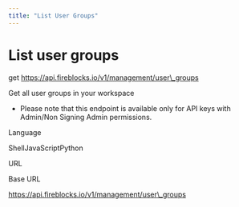 ```yaml
---
title: "List User Groups"
---
```

  
  # List user groups

get https://api.fireblocks.io/v1/management/user\_groups

Get all user groups in your workspace

*   Please note that this endpoint is available only for API keys with Admin/Non Signing Admin permissions.

Language

ShellJavaScriptPython

URL

Base URL

https://api.fireblocks.io/v1/management/user\_groups